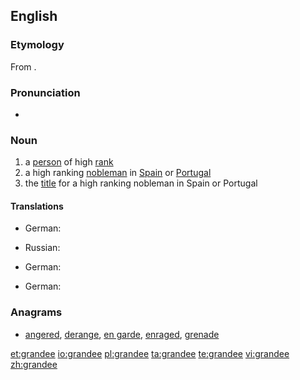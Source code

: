 ==English==

===Etymology===
From {{etyl|la|en}} {{term|grandis||large, great|lang=la}}.

===Pronunciation===
* {{IPA|/ɡɹænˈdiː/}}

===Noun===
{{en-noun}}

# a [[person]] of high [[rank]]
# a high ranking [[nobleman]] in [[Spain]] or [[Portugal]]
# the [[title]] for a high ranking nobleman in Spain or Portugal

====Translations====
{{trans-top|person of high rank}}
* German: {{t-|de|Grande|m}}
{{trans-mid}}
* Russian: {{t+|ru|вельможа|m|tr=velʹmóža|sc=Cyrl}} {{qualifier|dated}}
{{trans-bottom}}

{{trans-top|high ranking nobleman in Spain or Portugal}}
* German: {{t-|de|Grande|m}}
{{trans-mid}}
{{trans-bottom}}

{{trans-top|title for a high ranking nobleman in Spain or Portugal}}
* German: {{t-|de|Grande|m}}
{{trans-mid}}
{{trans-bottom}}

===Anagrams===
* [[angered#English|angered]], [[derange#English|derange]], [[en garde#English|en garde]], [[enraged#English|enraged]], [[grenade#English|grenade]]

[[et:grandee]]
[[io:grandee]]
[[pl:grandee]]
[[ta:grandee]]
[[te:grandee]]
[[vi:grandee]]
[[zh:grandee]]